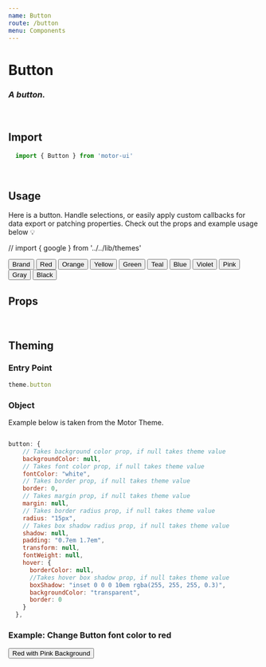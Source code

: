 ```yaml
---
name: Button
route: /button
menu: Components
---
```


<h1 style={{ margin: '0px' }}>Button</h1>
<h3 style={{ margin: '0px' }}><em>A button.</em></h3>

<br />

## Import

```javascript
  import { Button } from 'motor-ui'
```

<br />

## Usage

Here is a button. Handle selections, or easily apply custom callbacks for data export or patching properties.
Check out the props and example usage below 💡

// import { google } from '../../lib/themes'

<Playground>
    <Motor config={config} 
        theme={{
            button: {
                fontColor: 'red'
            }
        }}>
        <Button color='brand'>Brand</Button>
        <Button color='var(--oc-red-6)'>Red</Button>
        <Button color='var(--oc-orange-6)'>Orange</Button>
        <Button color='var(--oc-yellow-6)'>Yellow</Button>
        <Button color='var(--oc-green-6)'>Green</Button>
        <Button color='var(--oc-teal-6)'>Teal</Button>
        <Button color='var(--oc-blue-6)'>Blue</Button>
        <Button color='var(--oc-violet-6)'>Violet</Button>
        <Button color='var(--oc-pink-6)'>Pink</Button>
        <Button color='var(--oc-gray-6)'>Gray</Button>
        <Button color='black'>Black</Button>
    </Motor>
</Playground>

<br />

## Props

<Props of={Button} />

<br />

## Theming


### Entry Point

```javascript
theme.button
```

### Object

Example below is taken from the Motor Theme.

```javascript

button: {
    // Takes background color prop, if null takes theme value
    backgroundColor: null,
    // Takes font color prop, if null takes theme value
    fontColor: "white",
    // Takes border prop, if null takes theme value
    border: 0,
    // Takes margin prop, if null takes theme value
    margin: null,
    // Takes border radius prop, if null takes theme value
    radius: "15px",
    // Takes box shadow radius prop, if null takes theme value
    shadow: null,
    padding: "0.7em 1.7em",
    transform: null,
    fontWeight: null,
    hover: {
      borderColor: null,
      //Takes hover box shadow prop, if null takes theme value
      boxShadow: "inset 0 0 0 10em rgba(255, 255, 255, 0.3)",
      backgroundColor: "transparent",
      border: 0
    }
  },

```


### Example: Change Button font color to red

<Playground>
    <Motor
        config={config}
        theme={{
            button: {
                fontColor: 'red',
            }
        }}>
    <Button color='var(--oc-pink-2)'>Red with Pink Background</Button>
    </Motor>
</Playground>



